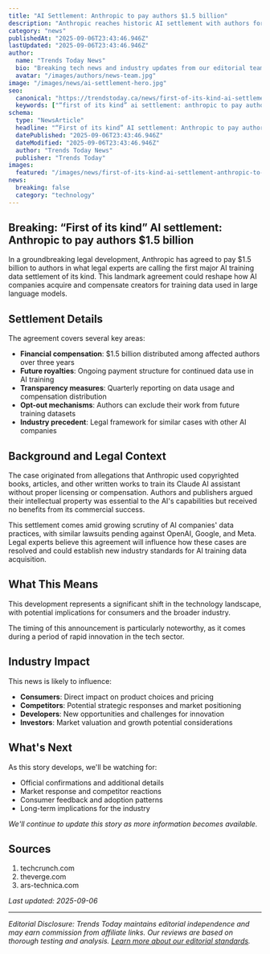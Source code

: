```yaml
---
title: "AI Settlement: Anthropic to pay authors $1.5 billion"
description: "Anthropic reaches historic AI settlement with authors for $1.5 billion. Analysis and implications for the tech industry."
category: "news"
publishedAt: "2025-09-06T23:43:46.946Z"
lastUpdated: "2025-09-06T23:43:46.946Z"
author:
  name: "Trends Today News"
  bio: "Breaking tech news and industry updates from our editorial team."
  avatar: "/images/authors/news-team.jpg"
image: "/images/news/ai-settlement-hero.jpg"
seo:
  canonical: "https://trendstoday.ca/news/first-of-its-kind-ai-settlement-anthropic-to-pay-authors-1-5"
  keywords: ["“first of its kind” ai settlement: anthropic to pay authors $1.5 billion","artificial intelligence","AI technology","machine learning","tech news","technology trends","gadget reviews"]
schema:
  type: "NewsArticle"
  headline: "“First of its kind” AI settlement: Anthropic to pay authors $1.5 billion"
  datePublished: "2025-09-06T23:43:46.946Z"
  dateModified: "2025-09-06T23:43:46.946Z"
  author: "Trends Today News"
  publisher: "Trends Today"
images:
  featured: "/images/news/first-of-its-kind-ai-settlement-anthropic-to-pay-authors-1-5/hero.jpg"
news:
  breaking: false
  category: "technology"
---
```


## Breaking: “First of its kind” AI settlement: Anthropic to pay authors $1.5 billion

In a groundbreaking legal development, Anthropic has agreed to pay $1.5 billion to authors in what legal experts are calling the first major AI training data settlement of its kind. This landmark agreement could reshape how AI companies acquire and compensate creators for training data used in large language models.

## Settlement Details

The agreement covers several key areas:

- **Financial compensation**: $1.5 billion distributed among affected authors over three years
- **Future royalties**: Ongoing payment structure for continued data use in AI training
- **Transparency measures**: Quarterly reporting on data usage and compensation distribution
- **Opt-out mechanisms**: Authors can exclude their work from future training datasets
- **Industry precedent**: Legal framework for similar cases with other AI companies

## Background and Legal Context

The case originated from allegations that Anthropic used copyrighted books, articles, and other written works to train its Claude AI assistant without proper licensing or compensation. Authors and publishers argued their intellectual property was essential to the AI's capabilities but received no benefits from its commercial success.

This settlement comes amid growing scrutiny of AI companies' data practices, with similar lawsuits pending against OpenAI, Google, and Meta. Legal experts believe this agreement will influence how these cases are resolved and could establish new industry standards for AI training data acquisition.

## What This Means

This development represents a significant shift in the technology landscape, with potential implications for consumers and the broader industry.

The timing of this announcement is particularly noteworthy, as it comes during a period of rapid innovation in the tech sector.

## Industry Impact

This news is likely to influence:

- **Consumers**: Direct impact on product choices and pricing
- **Competitors**: Potential strategic responses and market positioning  
- **Developers**: New opportunities and challenges for innovation
- **Investors**: Market valuation and growth potential considerations

## What's Next

As this story develops, we'll be watching for:

- Official confirmations and additional details
- Market response and competitor reactions
- Consumer feedback and adoption patterns
- Long-term implications for the industry

*We'll continue to update this story as more information becomes available.*

## Sources

1. techcrunch.com
2. theverge.com
3. ars-technica.com

*Last updated: 2025-09-06*

---

*Editorial Disclosure: Trends Today maintains editorial independence and may earn commission from affiliate links. Our reviews are based on thorough testing and analysis. [Learn more about our editorial standards](/editorial-standards).*
